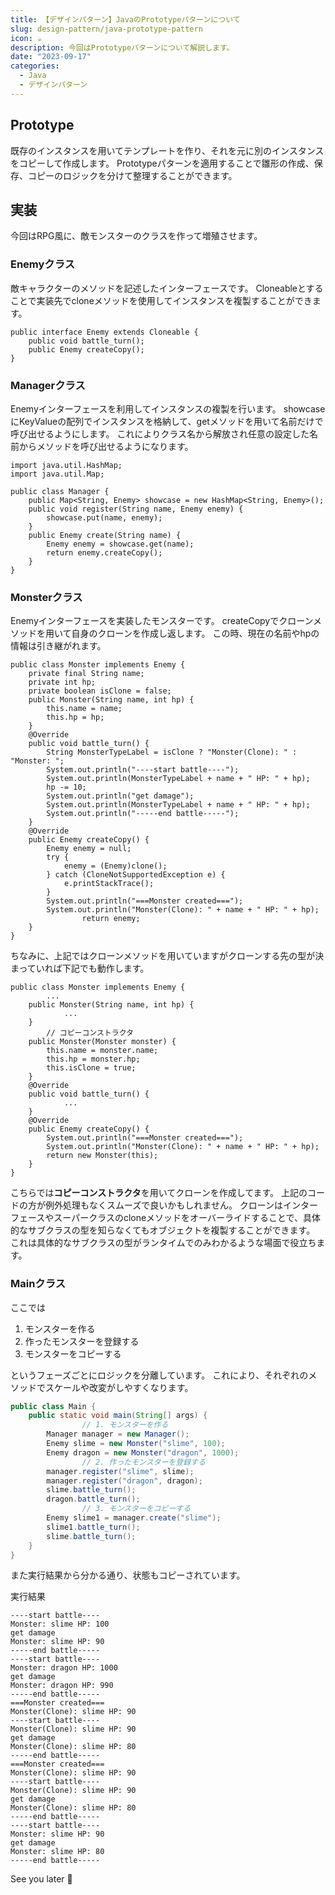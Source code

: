 ```yaml
---
title: 【デザインパターン】JavaのPrototypeパターンについて
slug: design-pattern/java-prototype-pattern
icon: ☕️
description: 今回はPrototypeパターンについて解説します。
date: "2023-09-17"
categories:
  - Java
  - デザインパターン
---
```

## Prototype

既存のインスタンスを用いてテンプレートを作り、それを元に別のインスタンスをコピーして作成します。
Prototypeパターンを適用することで雛形の作成、保存、コピーのロジックを分けて整理することができます。

## 実装

今回はRPG風に、敵モンスターのクラスを作って増殖させます。

### Enemyクラス

敵キャラクターのメソッドを記述したインターフェースです。
Cloneableとすることで実装先でcloneメソッドを使用してインスタンスを複製することができます。

```java:java
public interface Enemy extends Cloneable {
    public void battle_turn();
    public Enemy createCopy();
}
```

### Managerクラス

Enemyインターフェースを利用してインスタンスの複製を行います。
showcaseにKeyValueの配列でインスタンスを格納して、getメソッドを用いて名前だけで呼び出せるようにします。
これによりクラス名から解放され任意の設定した名前からメソッドを呼び出せるようになります。

```java:java
import java.util.HashMap;
import java.util.Map;

public class Manager {
    public Map<String, Enemy> showcase = new HashMap<String, Enemy>();
    public void register(String name, Enemy enemy) {
        showcase.put(name, enemy);
    }
    public Enemy create(String name) {
        Enemy enemy = showcase.get(name);
        return enemy.createCopy();
    }
}
```

### Monsterクラス

Enemyインターフェースを実装したモンスターです。
createCopyでクローンメソッドを用いて自身のクローンを作成し返します。
この時、現在の名前やhpの情報は引き継がれます。

```java:java
public class Monster implements Enemy {
    private final String name;
    private int hp;
    private boolean isClone = false;
    public Monster(String name, int hp) {
        this.name = name;
        this.hp = hp;
    }
    @Override
    public void battle_turn() {
        String MonsterTypeLabel = isClone ? "Monster(Clone): " : "Monster: ";
        System.out.println("----start battle----");
        System.out.println(MonsterTypeLabel + name + " HP: " + hp);
        hp -= 10;
        System.out.println("get damage");
        System.out.println(MonsterTypeLabel + name + " HP: " + hp);
        System.out.println("-----end battle-----");
    }
    @Override
    public Enemy createCopy() {
        Enemy enemy = null;
        try {
            enemy = (Enemy)clone();
        } catch (CloneNotSupportedException e) {
            e.printStackTrace();
        }
        System.out.println("===Monster created===");
        System.out.println("Monster(Clone): " + name + " HP: " + hp);
				return enemy;
    }
}
```

ちなみに、上記ではクローンメソッドを用いていますがクローンする先の型が決まっていれば下記でも動作します。

```java:java
public class Monster implements Enemy {
		...
    public Monster(String name, int hp) {
			...
    }
		// コピーコンストラクタ
    public Monster(Monster monster) {
        this.name = monster.name;
        this.hp = monster.hp;
        this.isClone = true;
    }
    @Override
    public void battle_turn() {
			...
    }
    @Override
    public Enemy createCopy() {
        System.out.println("===Monster created===");
        System.out.println("Monster(Clone): " + name + " HP: " + hp);
        return new Monster(this);
    }
}
```

こちらでは**コピーコンストラクタ**を用いてクローンを作成してます。
上記のコードの方が例外処理もなくスムーズで良いかもしれません。
クローンはインターフェースやスーパークラスのcloneメソッドをオーバーライドすることで、具体的なサブクラスの型を知らなくてもオブジェクトを複製することができます。
これは具体的なサブクラスの型がランタイムでのみわかるような場面で役立ちます。

### Mainクラス

ここでは

1. モンスターを作る
2. 作ったモンスターを登録する
3. モンスターをコピーする

というフェーズごとにロジックを分離しています。
これにより、それぞれのメソッドでスケールや改変がしやすくなります。

```java
public class Main {
    public static void main(String[] args) {
				// 1. モンスターを作る
        Manager manager = new Manager();
        Enemy slime = new Monster("slime", 100);
        Enemy dragon = new Monster("dragon", 1000);
				// 2. 作ったモンスターを登録する
        manager.register("slime", slime);
        manager.register("dragon", dragon);
        slime.battle_turn();
        dragon.battle_turn();
				// 3. モンスターをコピーする
        Enemy slime1 = manager.create("slime");
        slime1.battle_turn();
        slime.battle_turn();
    }
}
```

また実行結果から分かる通り、状態もコピーされています。

実行結果

```
----start battle----
Monster: slime HP: 100
get damage
Monster: slime HP: 90
-----end battle-----
----start battle----
Monster: dragon HP: 1000
get damage
Monster: dragon HP: 990
-----end battle-----
===Monster created===
Monster(Clone): slime HP: 90
----start battle----
Monster(Clone): slime HP: 90
get damage
Monster(Clone): slime HP: 80
-----end battle-----
===Monster created===
Monster(Clone): slime HP: 90
----start battle----
Monster(Clone): slime HP: 90
get damage
Monster(Clone): slime HP: 80
-----end battle-----
----start battle----
Monster: slime HP: 90
get damage
Monster: slime HP: 80
-----end battle-----
```

See you later 👋
